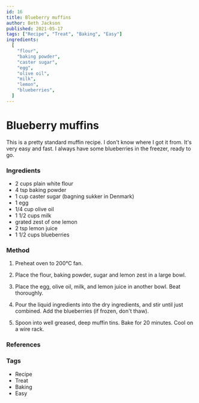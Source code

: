 ```yaml
---
id: 16
title: Blueberry muffins
author: Beth Jackson
published: 2021-05-17
tags: ["Recipe", "Treat", "Baking", "Easy"]
ingredients:
  [
    "flour",
    "baking powder",
    "caster sugar",
    "egg",
    "olive oil",
    "milk",
    "lemon",
    "blueberries",
  ]
---
```


# Blueberry muffins

This is a pretty standard muffin recipe. I don't know where I got it from. It's very easy and fast. I always have some blueberries in the freezer, ready to go.

### Ingredients

- 2 cups plain white flour
- 4 tsp baking powder
- 1 cup caster sugar (bagning sukker in Denmark)
- 1 egg
- 1/4 cup olive oil
- 1 1/2 cups milk
- grated zest of one lemon
- 2 tsp lemon juice
- 1 1/2 cups blueberries

### Method

1. Preheat oven to 200°C fan.

2. Place the flour, baking powder, sugar and lemon zest in a large bowl.

3. Place the egg, olive oil, milk, and lemon juice in another bowl. Beat thoroughly.

4. Pour the liquid ingredients into the dry ingredients, and stir until just combined. Add the blueberries (if frozen, don't thaw).

5. Spoon into well greased, deep muffin tins. Bake for 20 minutes. Cool on a wire rack.

<Timer inputHours={0} inputMinutes={20} inputSeconds={0} />

### References

### Tags

- Recipe
- Treat
- Baking
- Easy
